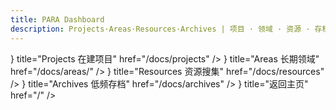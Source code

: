 ```yaml
---
title: PARA Dashboard
description: Projects·Areas·Resources·Archives | 项目 · 领域 · 资源 · 存档 仪表盘
---
```


<Cards>
    <Card
        icon={<HammerIcon />}
        title="Projects 在建项目"
        href="/docs/projects"
    />
    <Card
        icon={<LayoutDashboard />}
        title="Areas 长期领域"
        href="/docs/areas/"
    />
    <Card
        icon={<BookIcon />}
        title="Resources 资源搜集"
        href="/docs/resources"
    />
    <Card
        icon={<Library />}
        title="Archives 低频存档"
        href="/docs/archives"
    />
    <Card
        icon={<HomeIcon />}
        title="返回主页"
        href="/"
    />
</Cards>